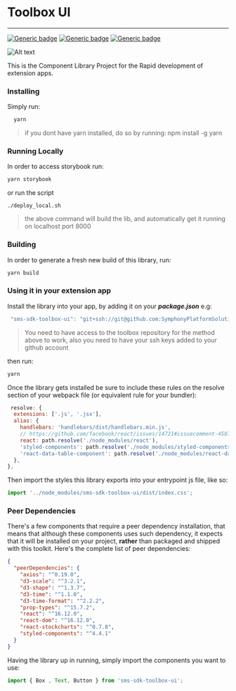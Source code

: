 
<Meta title="toolbox-ui/docs" />

# Toolbox UI
---

[![Generic badge](https://img.shields.io/badge/StyledComponents-4.4.1-blue.svg)](https://styled-components.com/docs)
[![Generic badge](https://img.shields.io/badge/React-16.12.0-blue.svg)](https://pt-br.reactjs.org/blog/2017/09/26/react-v16.0.html)
[![Generic badge](https://img.shields.io/badge/Storybook-5.3.3-blue.svg)](https://github.com/storybookjs/storybook)


![Alt text](/readme/storybook.gif?raw=true "Storybook")


This is the Component Library Project for the Rapid development of extension apps.

### Installing

Simply run:
```jsx
  yarn
```
> if you dont have yarn installed, do so by running: npm install -g yarn


### Running Locally
In order to access storybook run:
```jsx harmony
yarn storybook
```
or run the script
```shell script
./deploy_local.sh
```
> the above command will build the lib, and automatically get it running on localhost port 8000

### Building
In order to generate a fresh new build of this library, run:
```jsx harmony
yarn build
```

### Using it in your extension app

Install the library into your app, by adding it on your <strong><i>package.json</i></strong> e.g:

```jsx
 "sms-sdk-toolbox-ui": "git+ssh://git@github.com:SymphonyPlatformSolutions/sms-sdk-toolbox-ui.git#stage",
```
> You need to have access to the toolbox repository for the method above to work, also you need to have
>your ssh keys added to your github account

then run:
```jsx
yarn
```
Once the library gets installed be sure to include these rules on the resolve section of your
webpack file (or equivalent rule for your bundler):

```jsx harmony
 resolve: {
  extensions: ['.js', '.jsx'],
  alias: {
    handlebars: 'handlebars/dist/handlebars.min.js',
    // https://github.com/facebook/react/issues/14721#issuecomment-458757426
    react: path.resolve('./node_modules/react'),
    'styled-components': path.resolve('./node_modules/styled-components'),
    'react-data-table-component': path.resolve('./node_modules/react-data-table-component'),
  },
},
```

Then import the styles this library exports into your entrypoint js file, like so:

```jsx harmony
import '../node_modules/sms-sdk-toolbox-ui/dist/index.css';
```

### Peer Dependencies

There's a few components that require a peer dependency installation, that means that
although these components uses such dependency, it expects that it will be installed on your
project, **rather** than packaged and shipped with this toolkit. Here's the complete list of
peer dependencies:

```json
{
  "peerDependencies": {
    "axios": "^0.19.0",
    "d3-scale": "^3.2.1",
    "d3-shape": "^1.3.7",
    "d3-time": "^1.1.0",
    "d3-time-format": "^2.2.2",
    "prop-types": "^15.7.2",
    "react": "^16.12.0",
    "react-dom": "^16.12.0",
    "react-stockcharts": "^0.7.8",
    "styled-components": "^4.4.1"
  }
}
```


Having the library up in running, simply import the components you want to use:

```jsx harmony
import { Box , Text, Button } from 'sms-sdk-toolbox-ui';
```



